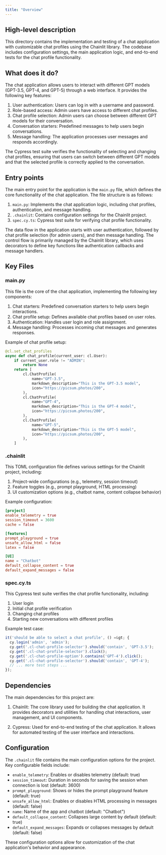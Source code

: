 ```yaml
---
title: "Overview"
---
```


## High-level description
This directory contains the implementation and testing of a chat application with customizable chat profiles using the Chainlit library. The codebase includes configuration settings, the main application logic, and end-to-end tests for the chat profile functionality.

## What does it do?
The chat application allows users to interact with different GPT models (GPT-3.5, GPT-4, and GPT-5) through a web interface. It provides the following key features:

1. User authentication: Users can log in with a username and password.
2. Role-based access: Admin users have access to different chat profiles.
3. Chat profile selection: Admin users can choose between different GPT models for their conversation.
4. Conversation starters: Predefined messages to help users begin conversations.
5. Message handling: The application processes user messages and responds accordingly.

The Cypress test suite verifies the functionality of selecting and changing chat profiles, ensuring that users can switch between different GPT models and that the selected profile is correctly applied to the conversation.

## Entry points
The main entry point for the application is the `main.py` file, which defines the core functionality of the chat application. The file structure is as follows:

1. `main.py`: Implements the chat application logic, including chat profiles, authentication, and message handling.
2. `.chainlit`: Contains configuration settings for the Chainlit project.
3. `spec.cy.ts`: Cypress test suite for verifying chat profile functionality.

The data flow in the application starts with user authentication, followed by chat profile selection (for admin users), and then message handling. The control flow is primarily managed by the Chainlit library, which uses decorators to define key functions like authentication callbacks and message handlers.

## Key Files

### main.py
This file is the core of the chat application, implementing the following key components:

1. Chat starters: Predefined conversation starters to help users begin interactions.
2. Chat profile setup: Defines available chat profiles based on user roles.
3. Authentication: Handles user login and role assignment.
4. Message handling: Processes incoming chat messages and generates responses.

Example of chat profile setup:

```python
@cl.set_chat_profiles
async def chat_profile(current_user: cl.User):
    if current_user.role != "ADMIN":
        return None
    return [
        cl.ChatProfile(
            name="GPT-3.5",
            markdown_description="This is the GPT-3.5 model",
            icon="https://picsum.photos/200",
        ),
        cl.ChatProfile(
            name="GPT-4",
            markdown_description="This is the GPT-4 model",
            icon="https://picsum.photos/200",
        ),
        cl.ChatProfile(
            name="GPT-5",
            markdown_description="This is the GPT-5 model",
            icon="https://picsum.photos/200",
        ),
    ]
```

### .chainlit
This TOML configuration file defines various settings for the Chainlit project, including:

1. Project-wide configurations (e.g., telemetry, session timeout)
2. Feature toggles (e.g., prompt playground, HTML processing)
3. UI customization options (e.g., chatbot name, content collapse behavior)

Example configuration:

```toml
[project]
enable_telemetry = true
session_timeout = 3600
cache = false

[features]
prompt_playground = true
unsafe_allow_html = false
latex = false

[UI]
name = "Chatbot"
default_collapse_content = true
default_expand_messages = false
```

### spec.cy.ts
This Cypress test suite verifies the chat profile functionality, including:

1. User login
2. Initial chat profile verification
3. Changing chat profiles
4. Starting new conversations with different profiles

Example test case:

```typescript
it('should be able to select a chat profile', () =&gt; {
  cy.login('admin', 'admin');
  cy.get('.cl-chat-profile-selector').should('contain', 'GPT-3.5');
  cy.get('.cl-chat-profile-selector').click();
  cy.get('.cl-chat-profile-option').contains('GPT-4').click();
  cy.get('.cl-chat-profile-selector').should('contain', 'GPT-4');
  // ... more test steps ...
});
```

## Dependencies
The main dependencies for this project are:

1. Chainlit: The core library used for building the chat application. It provides decorators and utilities for handling chat interactions, user management, and UI components.

2. Cypress: Used for end-to-end testing of the chat application. It allows for automated testing of the user interface and interactions.

## Configuration
The `.chainlit` file contains the main configuration options for the project. Key configurable fields include:

- `enable_telemetry`: Enables or disables telemetry (default: true)
- `session_timeout`: Duration in seconds for saving the session when connection is lost (default: 3600)
- `prompt_playground`: Shows or hides the prompt playground feature (default: true)
- `unsafe_allow_html`: Enables or disables HTML processing in messages (default: false)
- `name`: Name of the app and chatbot (default: "Chatbot")
- `default_collapse_content`: Collapses large content by default (default: true)
- `default_expand_messages`: Expands or collapses messages by default (default: false)

These configuration options allow for customization of the chat application's behavior and appearance.